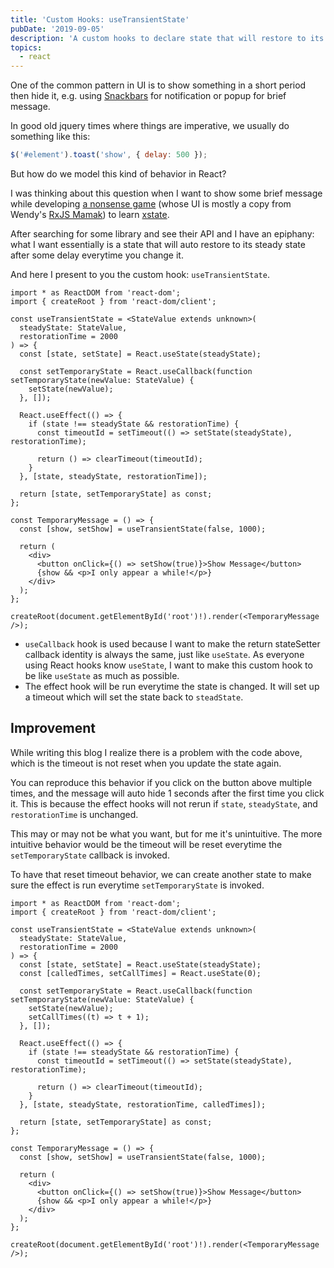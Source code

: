 ```yaml
---
title: 'Custom Hooks: useTransientState'
pubDate: '2019-09-05'
description: 'A custom hooks to declare state that will restore to its steady-state value after some delay. This will be useful when you want to show some UI element temporarily and then hide it after some delay.'
topics:
  - react
---
```



One of the common pattern in UI is to show something in a short period then hide it, e.g. using [Snackbars] for notification or popup for brief message.

In good old jquery times where things are imperative, we usually do something like this:

```js
$('#element').toast('show', { delay: 500 });
```

But how do we model this kind of behavior in React?

I was thinking about this question when I want to show some brief message while developing [a nonsense game][game] (whose UI is mostly a copy from Wendy's [RxJS Mamak][rxjs-mamak]) to learn [xstate].

After searching for some library and see their API and I have an epiphany: what I want essentially is a state that will auto restore to its steady state after some delay everytime you change it.

And here I present to you the custom hook: `useTransientState`.

<LiveEditor>

```tsx twoslash
import * as ReactDOM from 'react-dom';
import { createRoot } from 'react-dom/client';

const useTransientState = <StateValue extends unknown>(
  steadyState: StateValue,
  restorationTime = 2000
) => {
  const [state, setState] = React.useState(steadyState);

  const setTemporaryState = React.useCallback(function setTemporaryState(newValue: StateValue) {
    setState(newValue);
  }, []);

  React.useEffect(() => {
    if (state !== steadyState && restorationTime) {
      const timeoutId = setTimeout(() => setState(steadyState), restorationTime);

      return () => clearTimeout(timeoutId);
    }
  }, [state, steadyState, restorationTime]);

  return [state, setTemporaryState] as const;
};

const TemporaryMessage = () => {
  const [show, setShow] = useTransientState(false, 1000);

  return (
    <div>
      <button onClick={() => setShow(true)}>Show Message</button>
      {show && <p>I only appear a while!</p>}
    </div>
  );
};

createRoot(document.getElementById('root')!).render(<TemporaryMessage />);
```

</LiveEditor>

- `useCallback` hook is used because I want to make the return stateSetter callback identity is always the same, just like `useState`. As everyone using React hooks know `useState`, I want to make this custom hook to be like `useState` as much as possible.
- The effect hook will be run everytime the state is changed. It will set up a timeout which will set the state back to `steadState`.

## Improvement

While writing this blog I realize there is a problem with the code above, which is the timeout is not reset when you update the state again.

You can reproduce this behavior if you click on the button above multiple times, and the message will auto hide 1 seconds after the first time you click it. This is because the effect hooks will not rerun if `state`, `steadyState`, and `restorationTime` is unchanged.

This may or may not be what you want, but for me it's unintuitive. The more intuitive behavior would be the timeout will be reset everytime the `setTemporaryState` callback is invoked.

To have that reset timeout behavior, we can create another state to make sure the effect is run everytime `setTemporaryState` is invoked.

<LiveEditor>

```tsx twoslash {9,15,28}
import * as ReactDOM from 'react-dom';
import { createRoot } from 'react-dom/client';

const useTransientState = <StateValue extends unknown>(
  steadyState: StateValue,
  restorationTime = 2000
) => {
  const [state, setState] = React.useState(steadyState);
  const [calledTimes, setCallTimes] = React.useState(0);

  const setTemporaryState = React.useCallback(function setTemporaryState(newValue: StateValue) {
    setState(newValue);
    setCallTimes((t) => t + 1);
  }, []);

  React.useEffect(() => {
    if (state !== steadyState && restorationTime) {
      const timeoutId = setTimeout(() => setState(steadyState), restorationTime);

      return () => clearTimeout(timeoutId);
    }
  }, [state, steadyState, restorationTime, calledTimes]);

  return [state, setTemporaryState] as const;
};

const TemporaryMessage = () => {
  const [show, setShow] = useTransientState(false, 1000);

  return (
    <div>
      <button onClick={() => setShow(true)}>Show Message</button>
      {show && <p>I only appear a while!</p>}
    </div>
  );
};

createRoot(document.getElementById('root')!).render(<TemporaryMessage />);
```

</LiveEditor>

[snackbars]: https://material.io/components/snackbars/
[game]: https://xstate-game.netlify.com
[rxjs-mamak]: https://rxjs-mamak.wendko.com
[xstate]: https://xstate.js.org
